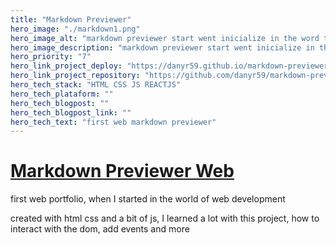 ```yaml
---
title: "Markdown Previewer"
hero_image: "./markdown1.png"
hero_image_alt: "markdown previewer start went inicialize in the word the development Web"
hero_image_description: "markdown previewer start went inicialize in the word the development Web"
hero_priority: "7"
hero_link_project_deploy: "https://danyr59.github.io/markdown-previewer/"
hero_link_project_repository: "https://github.com/danyr59/markdown-previewer"
hero_tech_stack: "HTML CSS JS REACTJS"
hero_tech_plataform: ""
hero_tech_blogpost: ""
hero_tech_blogpost_link: ""
hero_tech_text: "first web markdown previewer"
---
```


# [Markdown Previewer Web](https://danyr59.github.io/markdown-previewer "markdown") 

first web portfolio, when I started in the world of web development

created with html css and a bit of js, I learned a lot with this project, how to interact with the dom, add events and more
